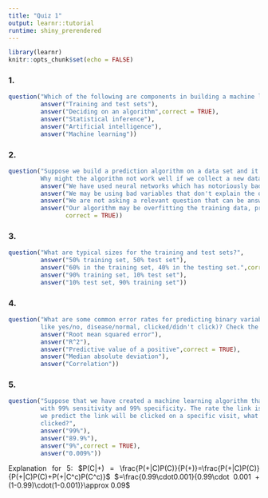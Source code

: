 ```yaml
---
title: "Quiz 1"
output: learnr::tutorial
runtime: shiny_prerendered
---
```


```r
library(learnr)
knitr::opts_chunk$set(echo = FALSE)
```
<style>
  body {
    text-align: justify
    }
</style>

### 1.

```r
question("Which of the following are components in building a machine learning algorithm?",
         answer("Training and test sets"),
         answer("Deciding on an algorithm",correct = TRUE),
         answer("Statistical inference"),
         answer("Artificial intelligence"),
         answer("Machine learning"))
```

### 2.

```r
question("Suppose we build a prediction algorithm on a data set and it is 100% accurate on that data set. 
         Why might the algorithm not work well if we collect a new data set?",
         answer("We have used neural networks which has notoriously bad performance."),
         answer("We may be using bad variables that don't explain the outcome."),
         answer("We are not asking a relevant question that can be answered with machine learning."),
         answer("Our algorithm may be overfitting the training data, predicting both the signal and the noise.",
                correct = TRUE))
```

### 3.

```r
question("What are typical sizes for the training and test sets?",
         answer("50% training set, 50% test set"),
         answer("60% in the training set, 40% in the testing set.",correct = TRUE),
         answer("90% training set, 10% test set"),
         answer("10% test set, 90% training set"))
```

### 4.

```r
question("What are some common error rates for predicting binary variables (i.e. variables with two possible values
         like yes/no, disease/normal, clicked/didn't click)? Check the correct answer(s).",
         answer("Root mean squared error"),
         answer("R^2"),
         answer("Predictive value of a positive",correct = TRUE),
         answer("Median absolute deviation"),
         answer("Correlation"))
```

### 5.

```r
question("Suppose that we have created a machine learning algorithm that predicts whether a link will be clicked
         with 99% sensitivity and 99% specificity. The rate the link is clicked is 1/1000 of visits to a website. If
         we predict the link will be clicked on a specific visit, what is the probability it will actually be
         clicked?",
         answer("99%"),
         answer("89.9%"),
         answer("9%",correct = TRUE),
         answer("0.009%"))
```

Explanation for 5: 
$P(C|+) = \frac{P(+|C)P(C)}{P(+)}=\frac{P(+|C)P(C)}{P(+|C)P(C)+P(+|C^c)P(C^c)}$
$=\frac{0.99\cdot0.001}{0.99\cdot 0.001 + (1-0.99)\cdot(1-0.001)}\approx 0.09$

